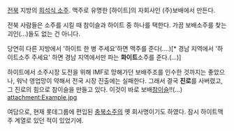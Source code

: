 [[전북]] 지방의 [[희석식 소주]]. 맥주로 유명한 [하이트]의 자회사인 (주)보배에서 만든다.

전북 사람들은 소주를 시킬 때 참이슬과 하이트 중 하나를 택한다. 가끔 보배소주를 찾는 괴인(...)들도 없는 건 아니다.

당연히 다른 지방에서 '하이트 한 병 주세요'하면 맥주를 준다(....)[* 경남 지역에서 '하이트소주 주세요' 하면 경남 지역에서만 파는 '''화이트'''소주를 준다.(...)]

하이트에서 소주시장 도전을 위해 IMF로 망해가던 보배주조를 인수한 것까지는 좋았으나, 워낙 영업망이 약해서 전국 시장 진출에는 실패한다. 그래서 결국 '''진로'''를 사버렸고, 그 진로의 힘으로 참이슬을 만들고 있다. 이것이 바로 보배[[참이슬]]!!(...)
attachment:Example.jpg

여담으로, 현재 롯데그룹에 편입된 [[충북소주]]의 옛 회사명이기도 하였다. 잠시 하이트맥주 계열로 있던 적이 있었기에.
